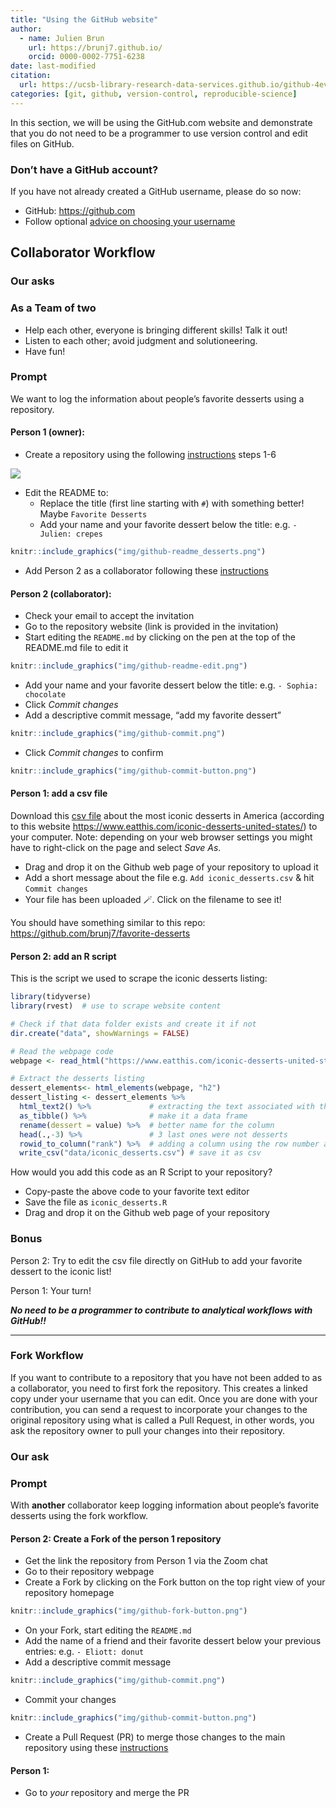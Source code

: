 ```yaml
---
title: "Using the GitHub website"
author:
  - name: Julien Brun
    url: https://brunj7.github.io/
    orcid: 0000-0002-7751-6238
date: last-modified
citation: 
  url: https://ucsb-library-research-data-services.github.io/github-4everyone/
categories: [git, github, version-control, reproducible-science]
---
```


In this section, we will be using the GitHub.com website and demonstrate that you do not need to be a programmer to use version control and edit files on GitHub.

::: {.callout-note collapse=true}
### Don't have a GitHub account?

If you have not already created a GitHub username, please do so now:

- GitHub: <https://github.com>
- Follow optional [advice on choosing your username](https://happygitwithr.com/github-acct.html)
:::


## Collaborator Workflow

::: {.callout-tip}

### Our asks

### As a Team of two

- Help each other, everyone is bringing different skills! Talk it out!
- Listen to each other; avoid judgment and solutioneering.
- Have fun!


### Prompt

We want to log the information about people's favorite desserts using a repository.

:::


#### Person 1 (owner):

- Create a repository using the following  [instructions](https://docs.github.com/en/github/getting-started-with-github/create-a-repo) steps 1-6

![](img/github-dessert-repo.png)

- Edit the README to:
   - Replace the title (first line starting with `#`) with something better! Maybe `Favorite Desserts`
   - Add your name and your favorite dessert below the title: e.g.  ` - Julien: crepes`

```r
knitr::include_graphics("img/github-readme_desserts.png")
```

- Add Person 2 as a collaborator following these [instructions](https://docs.github.com/en/github/setting-up-and-managing-your-github-user-account/inviting-collaborators-to-a-personal-repository)


#### Person 2 (collaborator): 

- Check your email to accept the invitation
- Go to the repository website (link is provided in the invitation)
- Start editing the `README.md` by clicking on the pen at the top of the README.md file to edit it

```r
knitr::include_graphics("img/github-readme-edit.png")
```

- Add your name and your favorite dessert below the title: e.g.  ` - Sophia: chocolate`
- Click _Commit changes_
- Add a descriptive commit message, "add my favorite dessert"


```r
knitr::include_graphics("img/github-commit.png")
```

- Click _Commit changes_ to confirm

```r
knitr::include_graphics("img/github-commit-button.png")
```


#### Person 1: add a csv file

Download this [csv file](https://raw.githubusercontent.com/brunj7/eds214-handson-ghcollab/main/data/iconic_desserts.csv) about the most iconic desserts in America (according to this website <https://www.eatthis.com/iconic-desserts-united-states/>) to your computer. Note: depending on your web browser settings you might have to right-click on the page and select _Save As_.

- Drag and drop it on the Github web page of your repository to upload it
- Add a short message about the file e.g. `Add iconic_desserts.csv` & hit `Commit changes`
- Your file has been uploaded 🪄. Click on the filename to see it!

You should have something similar to this repo: <https://github.com/brunj7/favorite-desserts>


#### Person 2: add an R script

This is the script we used to scrape the iconic desserts listing: 

```r
library(tidyverse)
library(rvest)  # use to scrape website content

# Check if that data folder exists and create it if not
dir.create("data", showWarnings = FALSE)

# Read the webpage code
webpage <- read_html("https://www.eatthis.com/iconic-desserts-united-states/")

# Extract the desserts listing
dessert_elements<- html_elements(webpage, "h2")
dessert_listing <- dessert_elements %>% 
  html_text2() %>%             # extracting the text associated with this type of element of the webpage
  as_tibble() %>%              # make it a data frame
  rename(dessert = value) %>%  # better name for the column
  head(.,-3) %>%               # 3 last ones were not desserts 
  rowid_to_column("rank") %>%  # adding a column using the row number as proxy for the rank
  write_csv("data/iconic_desserts.csv") # save it as csv
```


How would you add this code as an R Script to your repository?

- Copy-paste the above code to your favorite text editor
- Save the file as `iconic_desserts.R`
- Drag and drop it on the Github web page of your repository


### Bonus 

Person 2: Try to edit the csv file directly on GitHub to add your favorite dessert to the iconic list! 

Person 1: Your turn!

***No need to be a programmer to contribute to analytical workflows with GitHub!!***


<hr>


### Fork Workflow

If you want to contribute to a repository that you have not been added to as a collaborator, you need to first fork the repository. This creates a linked copy under your username that you can edit. Once you are done with your contribution, you can send a request to incorporate your changes to the original repository using what is called a Pull Request, in other words, you ask the repository owner to pull your changes into their repository.


::: {.callout-tip}

### Our ask




### Prompt

With **another** collaborator keep logging information about people's favorite desserts using the fork workflow.

:::

#### Person 2: Create a Fork of the person 1 repository

- Get the link the repository from Person 1 via the Zoom chat
- Go to their repository webpage
- Create a Fork by clicking on the Fork button on the top right view of your repository homepage

```r
knitr::include_graphics("img/github-fork-button.png")
```

- On your Fork, start editing the `README.md` 
- Add the name of a friend and their favorite dessert below your previous entries: e.g.  ` - Eliott: donut`
- Add a descriptive commit message

```r
knitr::include_graphics("img/github-commit.png")
```

- Commit your changes

```r
knitr::include_graphics("img/github-commit-button.png")
```
- Create a Pull Request (PR) to merge those changes to the main repository using these [instructions](https://docs.github.com/en/pull-requests/collaborating-with-pull-requests/proposing-changes-to-your-work-with-pull-requests/creating-a-pull-request-from-a-fork)


#### Person 1:

- Go to *your* repository and merge the PR

